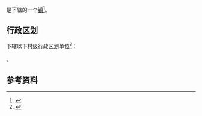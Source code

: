 {{中国乡级行政区|46/90/05/102/000}}

'''{{PAGENAMEBASE}}'''是{{PRC admin/fullname|46/90/05/102/000|3}}下辖的一个[[行政建制镇|镇]]<ref>{{PRC admin/ref sgc|{{PRC admin/parent|46/90/05/102/000}}}}</ref>。

== 行政区划 ==
{{PAGENAMEBASE}}下辖以下村级行政区划单位<ref>{{PRC admin/ref sgc|46/90/05/102/000}}</ref>：

{{PRC admin/children|46/90/05/102/000}}。

== 参考资料 ==
{{reflist}}

{{海南行政区划小作品}}
{{PRC admin/navcat|46/90/05/102/000}}